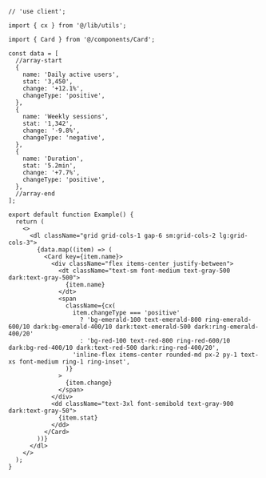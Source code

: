 ````tsx
// 'use client';

import { cx } from '@/lib/utils';

import { Card } from '@/components/Card';

const data = [
  //array-start
  {
    name: 'Daily active users',
    stat: '3,450',
    change: '+12.1%',
    changeType: 'positive',
  },
  {
    name: 'Weekly sessions',
    stat: '1,342',
    change: '-9.8%',
    changeType: 'negative',
  },
  {
    name: 'Duration',
    stat: '5.2min',
    change: '+7.7%',
    changeType: 'positive',
  },
  //array-end
];

export default function Example() {
  return (
    <>
      <dl className="grid grid-cols-1 gap-6 sm:grid-cols-2 lg:grid-cols-3">
        {data.map((item) => (
          <Card key={item.name}>
            <div className="flex items-center justify-between">
              <dt className="text-sm font-medium text-gray-500 dark:text-gray-500">
                {item.name}
              </dt>
              <span
                className={cx(
                  item.changeType === 'positive'
                    ? 'bg-emerald-100 text-emerald-800 ring-emerald-600/10 dark:bg-emerald-400/10 dark:text-emerald-500 dark:ring-emerald-400/20'
                    : 'bg-red-100 text-red-800 ring-red-600/10 dark:bg-red-400/10 dark:text-red-500 dark:ring-red-400/20',
                  'inline-flex items-center rounded-md px-2 py-1 text-xs font-medium ring-1 ring-inset',
                )}
              >
                {item.change}
              </span>
            </div>
            <dd className="text-3xl font-semibold text-gray-900 dark:text-gray-50">
              {item.stat}
            </dd>
          </Card>
        ))}
      </dl>
    </>
  );
}

````
